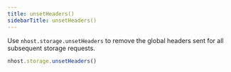 ```yaml
---
title: unsetHeaders()
sidebarTitle: unsetHeaders()
---
```


Use `nhost.storage.unsetHeaders` to remove the global headers sent for all subsequent storage requests.

```ts
nhost.storage.unsetHeaders()
```
